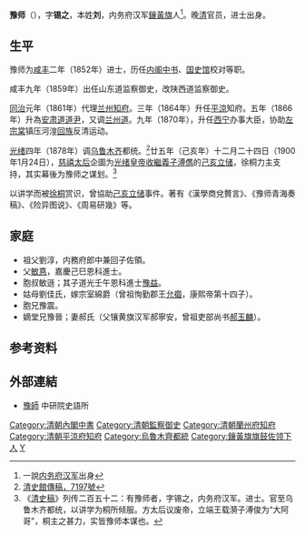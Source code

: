 {{Manchu name|[[刘氏|刘]]}}

'''豫师'''（{{bd|1825年||1906年|catIdx=L}}），字'''锡之'''，本姓'''刘'''，内务府汉军[[鑲黃旗|鑲黃旗]]人<ref>一說[[内务府汉军|内务府汉军]]出身</ref>。晚[[清|清]]官员，进士出身。

== 生平 ==
豫师为[[咸丰_(年号)|咸丰]]二年（1852年）进士，历任[[内阁中书|内阁中书]]、[[国史馆|国史馆]]校对等职。

咸丰九年（1859年）出任山东道监察御史，改陕西道监察御史。

[[同治|同治]]元年（1861年）代理[[兰州|兰州]][[知府|知府]]。三年（1864年）升任[[平涼|平涼]]知府。五年（1866年）升為[[安肃道|安肃道]][[道尹|道尹]]，又调[[兰州道|兰州道]]。九年（1870年），升任[[西宁|西宁]]办事大臣，协助[[左宗棠|左宗棠]]镇压河湟[[回族|回族]]反清运动。

[[光绪|光绪]]四年（1878年）调[[乌鲁木齐|乌鲁木齐]]都统。<ref>[http://npmhost.npm.gov.tw/ttscgi2/ttsquery?0:0:npmauac:TM%3D%BF%DD%AEv 清史館傳稿，7197號]</ref>廿五年（己亥年）十二月二十四日（1900年1月24日），[[慈禧太后|慈禧太后]]企圖为[[光绪皇帝|光绪皇帝]][[過繼|收繼]][[義子|義子]][[溥儁|溥儁]]的[[己亥立储|己亥立储]]，徐桐力主支持，其实幕後为豫师之谋划。<ref>《[[清史稿|清史稿]]》列传二百五十二：有豫师者，字锡之，内务府汉军。进士。官至乌鲁木齐都统，以讲学为桐所倾服。方太后议废帝，立端王载漪子溥俊为“大阿哥”，桐主之甚力，实皆豫师本谋也。</ref>

以讲学而被[[徐桐|徐桐]]赏识，曾協助[[己亥立储|己亥立储]]事件。著有《漢學商兌贅言》、《豫师青海奏稿》、《险异图说》、《周易研幾》等。

==家庭==
*祖父劉淳，内務府郎中兼回子佐領。
*父[[敏惪|敏惪]]，嘉慶己巳恩科進士。
*胞叔敏遜；其子道光壬午恩科進士[[豫益|豫益]]。
*姑母劉佳氏，嫁宗室綿爵（曾祖恂勤郡王[[允禵|允禵]]，康熙帝第十四子）。
*胞兄豫震。
*嫡堂兄豫晉；妻郝氏（父镶黄旗汉军郝寧安，曾祖吏部尚书[[郝玉麟|郝玉麟]]）。

==参考资料==
{{reflist}}

==外部連結==
*[http://npmhost.npm.gov.tw/ttscgi2/ttsquery?0:0:npmauac:TM%3D%BF%DD%AEv 豫師] 中研院史語所

{{咸豐二年壬子恩科殿試金榜}}
{{DEFAULTSORT:Yu豫}}
[[Category:清朝內閣中書|Category:清朝內閣中書]]
[[Category:清朝監察御史|Category:清朝監察御史]]
[[Category:清朝蘭州府知府|Category:清朝蘭州府知府]]
[[Category:清朝平涼府知府|Category:清朝平涼府知府]]
[[Category:烏魯木齊都統|Category:烏魯木齊都統]]
[[Category:鑲黃旗旗鼓佐领下人|Category:鑲黃旗旗鼓佐领下人]]
[[Category:劉姓|Y]]